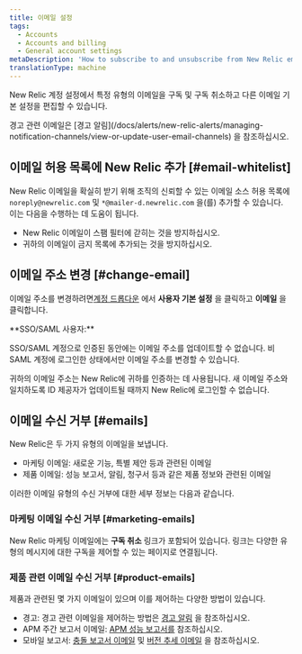 ```yaml
---
title: 이메일 설정
tags:
  - Accounts
  - Accounts and billing
  - General account settings
metaDescription: 'How to subscribe to and unsubscribe from New Relic emails, and change your email address.'
translationType: machine
---
```


New Relic 계정 설정에서 특정 유형의 이메일을 구독 및 구독 취소하고 다른 이메일 기본 설정을 편집할 수 있습니다.

<Callout variant="tip">
  경고 관련 이메일은 [경고 알림](/docs/alerts/new-relic-alerts/managing-notification-channels/view-or-update-user-email-channels) 을 참조하십시오.
</Callout>

## 이메일 허용 목록에 New Relic 추가 [#email-whitelist]

New Relic 이메일을 확실히 받기 위해 조직의 신뢰할 수 있는 이메일 소스 허용 목록에 `noreply@newrelic.com` 및 `*@mailer-d.newrelic.com` 을(를) 추가할 수 있습니다. 이는 다음을 수행하는 데 도움이 됩니다.

* New Relic 이메일이 스팸 필터에 갇히는 것을 방지하십시오.
* 귀하의 이메일이 금지 목록에 추가되는 것을 방지하십시오.

## 이메일 주소 변경 [#change-email]

이메일 주소를 변경하려면[계정 드롭다운](/docs/accounts-partnerships/education/getting-started-new-relic/glossary#account-dropdown) 에서 **사용자 기본 설정** 을 클릭하고 **이메일** 을 클릭합니다.

<Callout variant="tip">
  **SSO/SAML 사용자:**

  SSO/SAML 계정으로 인증된 동안에는 이메일 주소를 업데이트할 수 없습니다. 비 SAML 계정에 로그인한 상태에서만 이메일 주소를 변경할 수 있습니다.

  귀하의 이메일 주소는 New Relic에 귀하를 인증하는 데 사용됩니다. 새 이메일 주소와 일치하도록 ID 제공자가 업데이트될 때까지 New Relic에 로그인할 수 없습니다.
</Callout>

## 이메일 수신 거부 [#emails]

New Relic은 두 가지 유형의 이메일을 보냅니다.

* 마케팅 이메일: 새로운 기능, 특별 제안 등과 관련된 이메일
* 제품 이메일: 성능 보고서, 알림, 청구서 등과 같은 제품 정보와 관련된 이메일

이러한 이메일 유형의 수신 거부에 대한 세부 정보는 다음과 같습니다.

### 마케팅 이메일 수신 거부 [#marketing-emails]

New Relic 마케팅 이메일에는 **구독 취소** 링크가 포함되어 있습니다. 링크는 다양한 유형의 메시지에 대한 구독을 제어할 수 있는 페이지로 연결됩니다.

### 제품 관련 이메일 수신 거부 [#product-emails]

제품과 관련된 몇 가지 이메일이 있으며 이를 제어하는 다양한 방법이 있습니다.

* 경고: 경고 관련 이메일을 제어하는 방법은 [경고 알림](/docs/alerts/new-relic-alerts/managing-notification-channels/view-or-update-user-email-channels) 을 참조하십시오.
* APM 주간 보고서 이메일: [APM 성능 보고서를](/docs/apm/reports/other-performance-analysis/weekly-performance-report#opting_out) 참조하십시오.
* 모바일 보고서: [충돌 보고서 이메일](/docs/mobile-monitoring/mobile-monitoring-ui/crashes/receive-crash-notifications-email) 및 [버전 추세 이메일](/docs/mobile-monitoring/mobile-monitoring-ui/mobile-app-pages/version-trends-compare-user-adoption-metrics-performance) 을 참조하십시오.